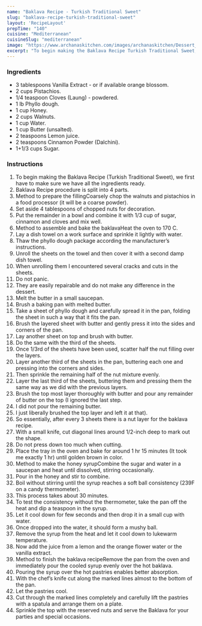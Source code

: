 ---
name: "Baklava Recipe - Turkish Traditional Sweet"
slug: "baklava-recipe-turkish-traditional-sweet"
layout: 'RecipeLayout'
prepTime: "140"
cuisine: "Mediterranean"
cuisineSlug: "mediterranean"
image: "https://www.archanaskitchen.com/images/archanaskitchen/Dessert_Gourmet_Favorites/baklava_turkish_sweet_delight_Recipe_shutterstock_192914432.jpg"
excerpt: "To begin making the Baklava Recipe Turkish Traditional Sweet, we first have to make sure we have all the ingredients ready"
---

### Ingredients

- 3 tablespoons Vanilla Extract - or if available orange blossom.
- 2 cups Pistachios.
- 1/4 teaspoon Cloves (Laung) - powdered.
- 1 lb Phyllo dough.
- 1 cup Honey.
- 2 cups Walnuts.
- 1 cup Water.
- 1 cup Butter (unsalted).
- 2 teaspoons Lemon juice.
- 2 teaspoons Cinnamon Powder (Dalchini).
- 1+1/3 cups Sugar.

### Instructions

1. To begin making the Baklava Recipe (Turkish Traditional Sweet), we first have to make sure we have all the ingredients ready.
1. Baklava Recipe procedure is split into 4 parts.
1. Method to prepare the fillingCoarsely chop the walnuts and pistachios in a food processor (it will be a coarse powder).
1. Set aside 4 tablespoons of chopped nuts for decoration.
1. Put the remainder in a bowl and combine it with 1/3 cup of sugar, cinnamon and cloves and mix well.
1. Method to assemble and bake the baklavaHeat the oven to 170 C.
1. Lay a dish towel on a work surface and sprinkle it lightly with water.
1. Thaw the phyllo dough package according the manufacturer’s instructions.
1. Unroll the sheets on the towel and then cover it with a second damp dish towel.
1. When unrolling them I encountered several cracks and cuts in the sheets.
1. Do not panic.
1. They are easily repairable and do not make any difference in the dessert.
1. Melt the butter in a small saucepan.
1. Brush a baking pan with melted butter.
1. Take a sheet of phyllo dough and carefully spread it in the pan, folding the sheet in such a way that it fits the pan.
1. Brush the layered sheet with butter and gently press it into the sides and corners of the pan.
1. Lay another sheet on top and brush with butter.
1. Do the same with the third of the sheets.
1. Once 1/3rd of the sheets have been used, scatter half the nut filling over the layers.
1. Layer another third of the sheets in the pan, buttering each one and pressing into the corners and sides.
1. Then sprinkle the remaining half of the nut mixture evenly.
1. Layer the last third of the sheets, buttering them and pressing them the same way as we did with the previous layers.
1. Brush the top most layer thoroughly with butter and pour any remainder of butter on the top (I ignored the last step.
1. I did not pour the remaining butter.
1. I just liberally brushed the top layer and left it at that).
1. So essentially, after every 3 sheets there is a nut layer for the baklava recipe.
1. With a small knife, cut diagonal lines around 1/2-inch deep to mark out the shape.
1. Do not press down too much when cutting.
1. Place the tray in the oven and bake for around 1 hr 15 minutes (It took me exactly 1 hr) until golden brown in color.
1. Method to make the honey syrupCombine the sugar and water in a saucepan and heat until dissolved, stirring occasionally.
1. Pour in the honey and stir to combine.
1. Boil without stirring until the syrup reaches a soft ball consistency (239F on a candy thermometer).
1. This process takes about 30  minutes.
1. To test the consistency without the thermometer, take the pan off the heat and dip a teaspoon in the syrup.
1. Let it cool down for few seconds and then drop it in a small cup with water.
1. Once dropped into the water, it should form a mushy ball.
1. Remove the syrup from the heat and let it cool down to lukewarm temperature.
1. Now add the juice from a lemon and the orange flower water or the vanilla extract.
1. Method to finish the baklava recipeRemove the pan from the oven and immediately pour the cooled syrup evenly over the hot baklava.
1. Pouring the syrup over the hot pastries enables better absorption.
1. With the chef’s knife cut along the marked lines almost to the bottom of the pan.
1. Let the pastries cool.
1. Cut through the marked lines completely and carefully lift the pastries with a spatula and arrange them on a plate.
1. Sprinkle the top with the reserved nuts and serve the Baklava for your parties and special occasions.
